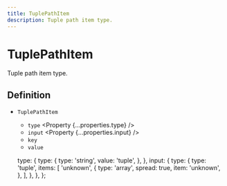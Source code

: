 ```yaml
---
title: TuplePathItem
description: Tuple path item type.
---
```



# TuplePathItem

Tuple path item type.

## Definition

- `TuplePathItem` <Property type="object" />
  - `type` <Property {...properties.type} />
  - `input` <Property {...properties.input} />
  - `key` <Property type="number" />
  - `value` <Property type="unknown" />

  type: {
    type: {
      type: 'string',
      value: 'tuple',
    },
  },
  input: {
    type: {
      type: 'tuple',
      items: [
        'unknown',
        {
          type: 'array',
          spread: true,
          item: 'unknown',
        },
      ],
    },
  },
};
